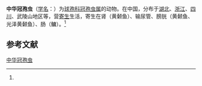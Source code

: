 {{Speciesbox
| name = 中华冠孢虫
| status = 
| status_system = 
| image = 
| genus = Mitraspora
| species = sinensis
| authority = (Li et Nie, 1973)<ref name='id9322'>{{cite web| url =http://www.bioinfo.cn/db05/BjdwSpecies.php?action=view&id=9322| title =中华冠孢虫| work =《中国动物物种编目数据库》| publisher =中国科学院微生物研究所| author =中国科学院动物研究所| accessdate =2009-04-16| deadurl =yes| archiveurl =https://web.archive.org/web/20160305031644/http://www.bioinfo.cn/db05/BjdwSpecies.php?action=view&id=9322| archivedate =2016-03-05}}</ref>
}}

'''中华冠孢虫'''（[[学名|学名]]：{{lang|la|''Mitraspora sinensis''}}）为[[球孢科|球孢科]][[冠孢虫属|冠孢虫属]]的动物。在中国，分布于[[湖北|湖北]]、[[浙江|浙江]]、[[四川|四川]]、武陵山地区等，营[[寄生|寄生]]生活，寄生在肾（黄颡鱼）、输尿管、膀胱（黄颡鱼、光泽黄颡鱼）、肠（鳙）。<ref name='id9322'/>

== 参考文献 ==
{{reflist}}

{{Wikispecies|Mitraspora sinensis}}

[[Category:冠孢虫属|中华冠孢虫]]


{{Cnidarian-stub}}